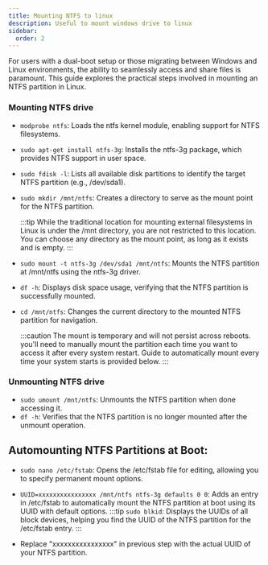 ```yaml
---
title: Mounting NTFS to linux
description: Useful to mount windows drive to linux
sidebar:
  order: 2
---
```


For users with a dual-boot setup or those migrating between Windows and Linux environments, the ability to seamlessly
access and share files is paramount. This guide explores the practical steps involved in mounting an NTFS partition
in Linux.

### Mounting NTFS drive

- `modprobe ntfs`: Loads the ntfs kernel module, enabling support for NTFS filesystems.
- `sudo apt-get install ntfs-3g`: Installs the ntfs-3g package, which provides NTFS support in user space.
- `sudo fdisk -l`: Lists all available disk partitions to identify the target NTFS partition (e.g., /dev/sda1).
- `sudo mkdir /mnt/ntfs`: Creates a directory to serve as the mount point for the NTFS partition.

  :::tip
  While the traditional location for mounting external filesystems in Linux is under the /mnt directory, you are not restricted to this location. You can choose any directory as the mount point, as long as it exists and is empty.
  :::

- `sudo mount -t ntfs-3g /dev/sda1 /mnt/ntfs`: Mounts the NTFS partition at /mnt/ntfs using the ntfs-3g driver.
- `df -h`: Displays disk space usage, verifying that the NTFS partition is successfully mounted.
- `cd /mnt/ntfs`: Changes the current directory to the mounted NTFS partition for navigation.

  :::caution
  The mount is temporary and will not persist across reboots. you'll need to manually mount the partition each time you want to access it after every system restart. Guide to automatically mount every time your system starts is provided below.
  :::

### Unmounting NTFS drive

- `sudo umount /mnt/ntfs`: Unmounts the NTFS partition when done accessing it.
- `df -h`: Verifies that the NTFS partition is no longer mounted after the unmount operation.

## Automounting NTFS Partitions at Boot:

- `sudo nano /etc/fstab`: Opens the /etc/fstab file for editing, allowing you to specify permanent mount options.

- `UUID=xxxxxxxxxxxxxxxx /mnt/ntfs ntfs-3g defaults 0 0`: Adds an entry in /etc/fstab to automatically mount the NTFS partition at boot using its UUID with default options.
  :::tip
  `sudo blkid`: Displays the UUIDs of all block devices, helping you find the UUID of the NTFS partition for the /etc/fstab entry.
  :::

- Replace "xxxxxxxxxxxxxxxx" in previous step with the actual UUID of your NTFS partition.
